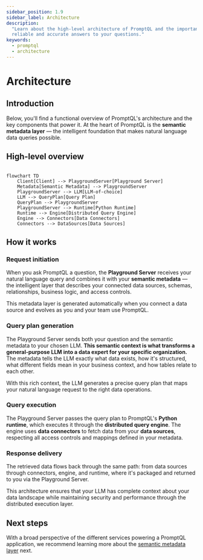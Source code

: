 ```yaml
---
sidebar_position: 1.9
sidebar_label: Architecture
description:
  "Learn about the high-level architecture of PromptQL and the importance of the semantic metadata layer in giving you
  reliable and accurate answers to your questions."
keywords:
  - promptql
  - architecture
---
```


# Architecture

## Introduction

Below, you'll find a functional overview of PromptQL's architecture and the key components that power it. At the heart
of PromptQL is the **semantic metadata layer** — the intelligent foundation that makes natural language data queries
possible.

## High-level overview

```mermaid

flowchart TD
    Client[Client] --> PlaygroundServer[Playground Server]
    Metadata[Semantic Metadata] --> PlaygroundServer
    PlaygroundServer --> LLM[LLM-of-choice]
    LLM --> QueryPlan[Query Plan]
    QueryPlan --> PlaygroundServer
    PlaygroundServer --> Runtime[Python Runtime]
    Runtime --> Engine[Distributed Query Engine]
    Engine --> Connectors[Data Connectors]
    Connectors --> DataSources[Data Sources]
```

## How it works

### Request initiation

When you ask PromptQL a question, the **Playground Server** receives your natural language query and combines it with
your **semantic metadata** — the intelligent layer that describes your connected data sources, schemas, relationships,
business logic, and access controls.

This metadata layer is generated automatically when you connect a data source and evolves as you and your team use
PromptQL.

### Query plan generation

The Playground Server sends both your question and the semantic metadata to your chosen LLM. **This semantic context is
what transforms a general-purpose LLM into a data expert for your specific organization.** The metadata tells the LLM
exactly what data exists, how it's structured, what different fields mean in your business context, and how tables
relate to each other.

With this rich context, the LLM generates a precise query plan that maps your natural language request to the right data
operations.

### Query execution

The Playground Server passes the query plan to PromptQL's **Python runtime**, which executes it through the
**distributed query engine**. The engine uses **data connectors** to fetch data from your **data sources**, respecting
all access controls and mappings defined in your metadata.

### Response delivery

The retrieved data flows back through the same path: from data sources through connectors, engine, and runtime, where
it's packaged and returned to you via the Playground Server.

This architecture ensures that your LLM has complete context about your data landscape while maintaining security and
performance through the distributed execution layer.

## Next steps

With a broad perspective of the different services powering a PromptQL application, we recommend learning more about the
[semantic metadata layer](/data-modeling/overview.mdx) next.
